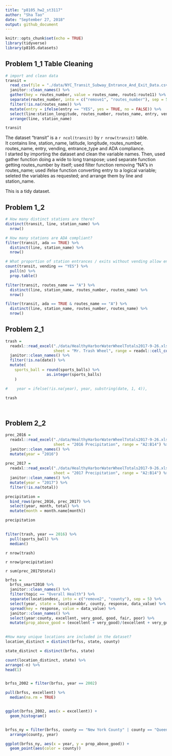 ```yaml
---
title: "p8105_hw2_st3117"
author: "Sha Tao"
date: "September 27, 2018"
output: github_document
---
```


```r
knitr::opts_chunk$set(echo = TRUE)
library(tidyverse)
library(p8105.datasets)
```

## Problem 1_1 Table Cleaning
```r
# import and clean data
transit = 
  read_csv(file = "./data/NYC_Transit_Subway_Entrance_And_Exit_Data.csv") %>% 
  janitor::clean_names() %>% 
  gather(key = routes_number, value = routes_name, route1:route11) %>% 
  separate(routes_number, into = c("remove1", "routes_number"), sep = 5) %>% 
  filter(!is.na(routes_name)) %>% 
  mutate(entry = ifelse(entry == "YES", yes = TRUE, no = FALSE)) %>% 
  select(line:station_longitude, routes_number, routes_name, entry, vending, entrance_type, ada) %>% 
  arrange(line, station_name)

transit

```

The dataset "transit" is a `r ncol(transit)` by `r nrow(transit)` table.\
It contains line, station_name, latitude, longitude, routes_number, routes_name, entry, vending, entrance_type and ADA compliance.\
I started by importing the dataset and clean the variable names. Then, used gather function doing a wide to long transpose; used separate function getting routes_number by itself; used filter function removing “NA”s in routes_name; used ifelse function converting entry to a logical variable; seleted the variables as requested; and arrange them by line and station_name.\

This is a tidy dataset.

## Problem 1_2
```r
# How many distinct stations are there?
distinct(transit, line, station_name) %>% 
  nrow()

# How many stations are ADA compliant?
filter(transit, ada == TRUE) %>% 
  distinct(line, station_name) %>% 
  nrow()

# What proportion of station entrances / exits without vending allow entrance?
count(transit, vending == "YES") %>% 
  pull(n) %>% 
  prop.table()

```

```r
filter(transit, routes_name == "A") %>% 
  distinct(line, station_name, routes_number, routes_name) %>% 
  nrow()

filter(transit, ada == TRUE & routes_name == "A") %>% 
  distinct(line, station_name, routes_number, routes_name) %>% 
  nrow()

```


## Problem 2_1
```r

trash = 
  readxl::read_excel("./data/HealthyHarborWaterWheelTotals2017-9-26.xlsx", 
                     sheet = "Mr. Trash Wheel", range = readxl::cell_cols("A:N")) %>% 
  janitor::clean_names() %>%
  filter(!is.na(date)) %>% 
  mutate(
    sports_ball = round(sports_balls) %>% 
                  as.integer(sports_balls)
    )

#    year = ifelse(!is.na(year), year, substring(date, 1, 4)),

trash

    

```


## Problem 2_2
```r

prec_2016 = 
  readxl::read_excel("./data/HealthyHarborWaterWheelTotals2017-9-26.xlsx",
                     sheet = "2016 Precipitation", range = "A2:B14") %>%
  janitor::clean_names() %>%
  mutate(year = "2016")
                              
prec_2017 = 
  readxl::read_excel("./data/HealthyHarborWaterWheelTotals2017-9-26.xlsx",
                     sheet = "2017 Precipitation", range = "A2:B14") %>%
  janitor::clean_names() %>%
  mutate(year = "2017") %>% 
  filter(!is.na(total))

precipitation = 
  bind_rows(prec_2016, prec_2017) %>%
  select(year, month, total) %>% 
  mutate(month = month.name[month])

precipitation
  

```


```r
filter(trash, year == 2016) %>% 
  pull(sports_ball) %>% 
  median()
```

`r nrow(trash)`

`r nrow(precipitation)`

`r sum(prec_2017$total)`



```r

brfss = 
  brfss_smart2010 %>% 
  janitor::clean_names() %>%
  filter(topic == "Overall Health") %>% 
  separate(locationdesc, into = c("remove2", "county"), sep = 5) %>% 
  select(year, state = locationabbr, county, response, data_value) %>% 
  spread(key = response, value = data_value) %>% 
  janitor::clean_names() %>% 
  select(year:county, excellent, very_good, good, fair, poor) %>% 
  mutate(prop_above_good = (excellent + very_good)/(excellent + very_good + good + fair + poor))
  

```


```r
#How many unique locations are included in the dataset?
location_distinct = distinct(brfss, state, county)

state_distinct = distinct(brfss, state)

count(location_distinct, state) %>% 
arrange(-n) %>% 
head(1)


brfss_2002 = filter(brfss, year == 2002)

pull(brfss, excellent) %>% 
  median(na.rm = TRUE)


ggplot(brfss_2002, aes(x = excellent)) + 
  geom_histogram()


brfss_ny = filter(brfss, county == "New York County" | county == "Queens County") %>% 
  arrange(county, year)

ggplot(brfss_ny, aes(x = year, y = prop_above_good)) + 
  geom_point(aes(color = county))

```





```r

```

